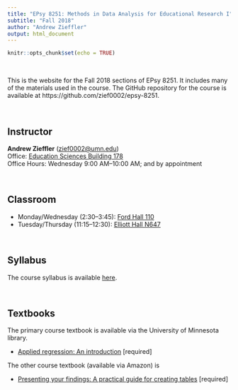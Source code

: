```yaml
---
title: "EPsy 8251: Methods in Data Analysis for Educational Research I"
subtitle: "Fall 2018"
author: "Andrew Zieffler"
output: html_document
---
```


```r
knitr::opts_chunk$set(echo = TRUE)
```

<br />

This is the website for the Fall 2018 sections of EPsy 8251. It includes many of the materials used in the course. The GitHub repository for the course is available at https://github.com/zief0002/epsy-8251.

<br />

## Instructor

**Andrew Zieffler** ([zief0002@umn.edu](mailto://zief0002@umn.edu)) <br />
Office: [Education Sciences Building 178](https://www.google.com/maps/place/Education+Sciences+Building/@44.9784043,-93.2394586,15z/data=!4m2!3m1!1s0x0:0x45656dac481b9150)  <br />
Office Hours: Wednesday 9:00 AM&ndash;10:00 AM; and by appointment

<br />

<!--
## Teaching Assistant

**Kory Vue** ([vuexx199@umn.edu](mailto://vuexx199@umn.edu))  <br />
Office: [Education Sciences Building 193](https://www.google.com/maps/place/Education+Sciences+Building/@44.9784043,-93.2394586,15z/data=!4m2!3m1!1s0x0:0x45656dac481b9150)  <br />
Office Hours: Wednesdays 9:00 PM&ndash;10:00 PM; and by appointment

<br />
-->

## Classroom

- Monday/Wednesday (2:30&ndash;3:45): [Ford Hall 110](http://campusmaps.umn.edu/ford-hall)
- Tuesday/Thursday (11:15&ndash;12:30): [Elliott Hall N647](http://campusmaps.umn.edu/elliott-hall)

<br />

## Syllabus

The course syllabus is available  [here](https://github.com/zief0002/epsy-8251/raw/master/f18-8251-syllabus.pdf).

<br />

## Textbooks

The primary course textbook is available via the University of Minnesota library.

- [Applied regression: An introduction](https://primo.lib.umn.edu/primo-explore/fulldisplay?docid=UMN_ALMA21533776460001701&context=L&vid=TWINCITIES&search_scope=mncat_discovery&tab=article_discovery&lang=en_US) [required]

The other course textbook (available via Amazon) is

- [Presenting your findings: A practical guide for creating tables](https://www.amazon.com/Presenting-Your-Findings-Practical-Creating/dp/143380705X) [required] 

<br />
